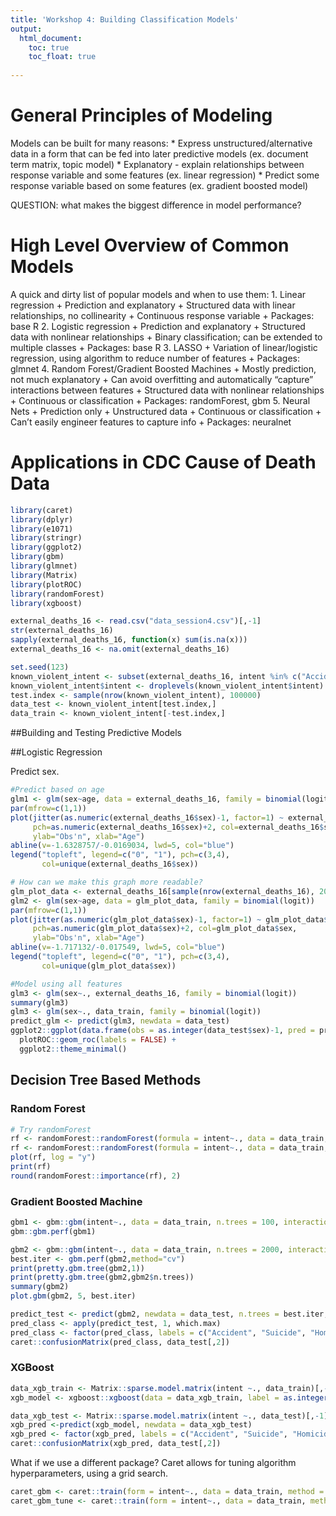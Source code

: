 ```yaml
---
title: 'Workshop 4: Building Classification Models'
output: 
  html_document:
    toc: true
    toc_float: true
  
---
```


# General Principles of Modeling

Models can be built for many reasons:
* Express unstructured/alternative data in a form that can be fed into later predictive models (ex. document term matrix, topic model)
* Explanatory - explain relationships between response variable and some features (ex. linear regression)
* Predict some response variable based on some features (ex. gradient boosted model)

QUESTION: what makes the biggest difference in model performance?

# High Level Overview of Common Models

A quick and dirty list of popular models and when to use them:
1. Linear regression
  + Prediction and explanatory
  + Structured data with linear relationships, no collinearity
  + Continuous response variable
  + Packages: base R
2. Logistic regression
  + Prediction and explanatory
  + Structured data with nonlinear relationships
  + Binary classification; can be extended to multiple classes
  + Packages: base R
3. LASSO
  + Variation of linear/logistic regression, using algorithm to reduce number of features
  + Packages: glmnet
4. Random Forest/Gradient Boosted Machines
  + Mostly prediction, not much explanatory
  + Can avoid overfitting and automatically "capture" interactions between features
  + Structured data with nonlinear relationships
  + Continuous or classification
  + Packages: randomForest, gbm
5. Neural Nets
  + Prediction only
  + Unstructured data
  + Continuous or classification
  + Can't easily engineer features to capture info
  + Packages: neuralnet

# Applications in CDC Cause of Death Data
```r
library(caret)
library(dplyr)
library(e1071)
library(stringr)
library(ggplot2)
library(gbm)
library(glmnet)
library(Matrix)
library(plotROC)
library(randomForest)
library(xgboost)

```

```r
external_deaths_16 <- read.csv("data_session4.csv")[,-1]
str(external_deaths_16)
sapply(external_deaths_16, function(x) sum(is.na(x)))
external_deaths_16 <- na.omit(external_deaths_16)

set.seed(123)
known_violent_intent <- subset(external_deaths_16, intent %in% c("Accident", "Suicide", "Homicide"))
known_violent_intent$intent <- droplevels(known_violent_intent$intent)
test.index <- sample(nrow(known_violent_intent), 100000)
data_test <- known_violent_intent[test.index,]
data_train <- known_violent_intent[-test.index,]
```

##Building and Testing Predictive Models

##Logistic Regression

Predict sex.
```r
#Predict based on age
glm1 <- glm(sex~age, data = external_deaths_16, family = binomial(logit))
par(mfrow=c(1,1))
plot(jitter(as.numeric(external_deaths_16$sex)-1, factor=1) ~ external_deaths_16$age, 
     pch=as.numeric(external_deaths_16$sex)+2, col=external_deaths_16$sex, 
     ylab="Obs'n", xlab="Age")
abline(v=-1.6328757/-0.0169034, lwd=5, col="blue")
legend("topleft", legend=c("0", "1"), pch=c(3,4),
       col=unique(external_deaths_16$sex))

# How can we make this graph more readable?
glm_plot_data <- external_deaths_16[sample(nrow(external_deaths_16), 2000),]
glm2 <- glm(sex~age, data = glm_plot_data, family = binomial(logit))
par(mfrow=c(1,1))
plot(jitter(as.numeric(glm_plot_data$sex)-1, factor=1) ~ glm_plot_data$age, 
     pch=as.numeric(glm_plot_data$sex)+2, col=glm_plot_data$sex, 
     ylab="Obs'n", xlab="Age")
abline(v=-1.717132/-0.017549, lwd=5, col="blue")
legend("topleft", legend=c("0", "1"), pch=c(3,4),
       col=unique(glm_plot_data$sex))

#Model using all features
glm3 <- glm(sex~., external_deaths_16, family = binomial(logit))
summary(glm3)
glm3 <- glm(sex~., data_train, family = binomial(logit))
predict_glm <- predict(glm3, newdata = data_test)
ggplot2::ggplot(data.frame(obs = as.integer(data_test$sex)-1, pred = predict_glm), aes(d = obs, m = pred)) + 
  plotROC::geom_roc(labels = FALSE) + 
  ggplot2::theme_minimal()

```

## Decision Tree Based Methods

### Random Forest

```r
# Try randomForest
rf <- randomForest::randomForest(formula = intent~., data = data_train, xtest = data_test[,-2], ytest = data_test[,2], importance = TRUE, ntree = 100)
rf <- randomForest::randomForest(formula = intent~., data = data_train, xtest = data_test[,-2], ytest = data_test[,2], importance = TRUE, ntree = 500)
plot(rf, log = "y")
print(rf)
round(randomForest::importance(rf), 2)

```

### Gradient Boosted Machine

```r
gbm1 <- gbm::gbm(intent~., data = data_train, n.trees = 100, interaction.depth = 2, cv.folds = 3) #what distribution are we implicitly using?
gbm::gbm.perf(gbm1)

gbm2 <- gbm::gbm(intent~., data = data_train, n.trees = 2000, interaction.depth = 2, cv.folds = 3) 
best.iter <- gbm.perf(gbm2,method="cv")
print(pretty.gbm.tree(gbm2,1))
print(pretty.gbm.tree(gbm2,gbm2$n.trees))
summary(gbm2)
plot.gbm(gbm2, 5, best.iter)

predict_test <- predict(gbm2, newdata = data_test, n.trees = best.iter, type='response')
pred_class <- apply(predict_test, 1, which.max)
pred_class <- factor(pred_class, labels = c("Accident", "Suicide", "Homicide"))
caret::confusionMatrix(pred_class, data_test[,2])

```

### XGBoost
```r
data_xgb_train <- Matrix::sparse.model.matrix(intent ~., data_train)[,-1]
xgb_model <- xgboost::xgboost(data = data_xgb_train, label = as.integer(data_train$intent)-1, max_depth = 2, num_class = 3, nrounds = 3, objective = "multi:softmax") 

data_xgb_test <- Matrix::sparse.model.matrix(intent ~., data_test)[,-1]
xgb_pred <-predict(xgb_model, newdata = data_xgb_test)
xgb_pred <- factor(xgb_pred, labels = c("Accident", "Suicide", "Homicide"))
caret::confusionMatrix(xgb_pred, data_test[,2])
```

What if we use a different package? Caret allows for tuning algorithm hyperparameters, using a grid search.
```r
caret_gbm <- caret::train(form = intent~., data = data_train, method = "gbm", trControl = trainControl(method = "cv", number = 5, verbose = FALSE), tuneGrid = data.frame(n.trees = 10, interaction.depth = 2, shrinkage = 0.001, n.minobsinnode = 10)) 
caret_gbm_tune <- caret::train(form = intent~., data = data_train, method = "gbm", trControl = trainControl(method = "cv", number = 5, verbose = FALSE), expand.grid = data.frame(n.trees = c(100, 1000, 2000, 5000), interaction.depth = c(1:5), shrinkage = 0.001, n.minobsinnode = 10))
```
